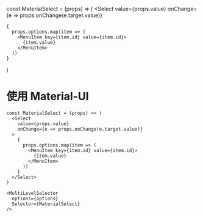 const MaterialSelect = (props) => (
  <Select
    value={props.value}
    onChange={e => props.onChange(e.target.value)}
  >
    {
      props.options.map(item => (
        <MenuItem key={item.id} value={item.id}>
          {item.value}
        </MenuItem>
      ))
    }
  </Select>
)

# 使用 Material-UI

<MultiLevelSelector
  options={options}
  Selector={MaterialSelect}
/>

```
const MaterialSelect = (props) => (
  <Select
    value={props.value}
    onChange={e => props.onChange(e.target.value)}
  >
    {
      props.options.map(item => (
        <MenuItem key={item.id} value={item.id}>
          {item.value}
        </MenuItem>
      ))
    }
  </Select>
)

<MultiLevelSelector
  options={options}
  Selector={MaterialSelect}
/>
```
